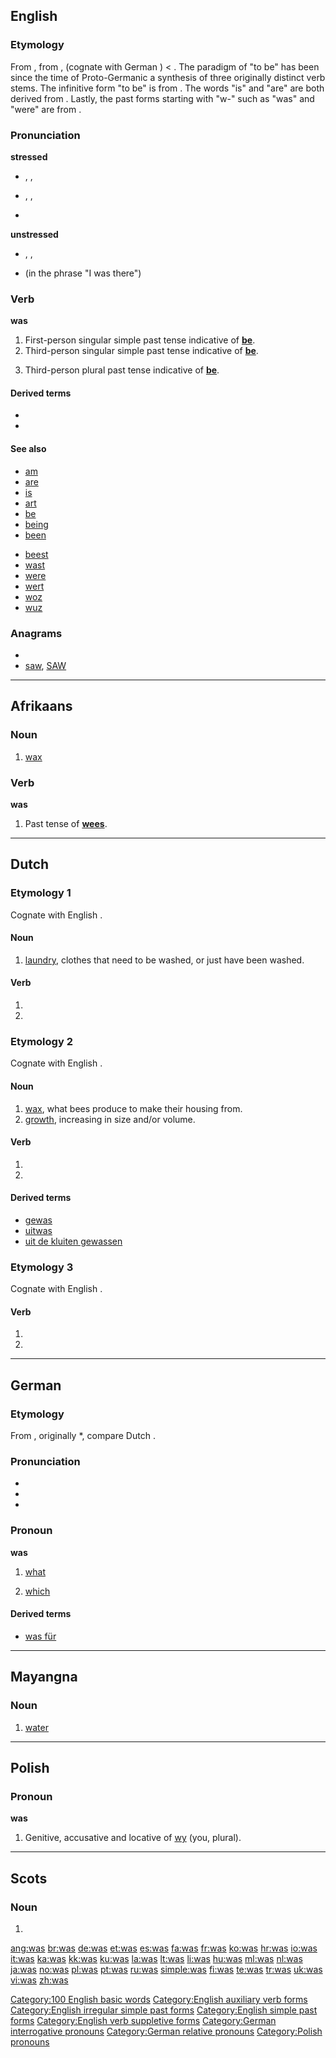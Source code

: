 {{wikipedia|Was (disambiguation)}}
{{also|wąs}}
==English==

{{rank|in|I|that|8|was|he|his|with}}

===Etymology===
From {{etyl|ang|en}} {{term|wæs|lang=ang}}, from {{proto|Germanic|wēsōn|lang=en}}, (cognate with German {{term|war|lang=de}}) < {{proto|Indo-European|h₂wes-|to reside|lang=en}}. The paradigm of "to be" has been since the time of Proto-Germanic a synthesis of three originally distinct verb stems. The infinitive form "to be" is from {{proto|Indo-European|bʰeu-|to become|lang=}}. The words "is" and "are" are both derived from {{proto|Indo-European|h₁es-|to be|lang=}}. Lastly, the past forms starting with "w-" such as "was" and "were" are from {{proto|Indo-European|h₂wes-|to reside|lang=}}.

===Pronunciation===
'''stressed'''
* {{a|UK}} {{enPR|wŏz}}, {{IPA|/wɒz/}}, {{SAMPA|/wQz/}}
* {{a|US}} {{enPR|wŭz}}, {{IPA|/wʌz/}}, {{SAMPA|/wVz/}}
* {{audio|en-us-was-stressed.ogg|Audio (US)}}
*: {{rhymes|ɒz}}

'''unstressed'''
* {{enPR|wəz}}, {{IPA|/wəz/}}, {{SAMPA|/w@z/}}
* {{audio|en-us-was-unstressed.ogg|Audio (US)}} (in the phrase "I was there")

===Verb===
'''was'''

# First-person singular simple past tense indicative of '''[[be]]'''.
# Third-person singular simple past tense indicative of '''[[be]]'''.
# {{UK|dialect}} Third-person plural past tense indicative of '''[[be]]'''.

====Derived terms====
* {{l|en|wasband}}
* {{l|en|wasbian}}

====See also====
{{top2}}
* [[am]]
* [[are]]
* [[is]]
* [[art]]
* [[be]]
* [[being]]
* [[been]]
{{mid2}}
* [[beest]]
* [[wast]]
* [[were]]
* [[wert]]
* [[woz]]
* [[wuz]]
{{bottom}}

===Anagrams===
* {{alphagram|[[ASW#English|ASW]]}}
* [[saw#English|saw]], [[SAW#English|SAW]]

[[Category:100 English basic words]]
[[Category:English auxiliary verb forms]]
[[Category:English irregular simple past forms]]
[[Category:English simple past forms]]
[[Category:English verb suppletive forms]]

----

==Afrikaans==

===Noun===
{{af-noun|wase}}

# [[wax]]

===Verb===
'''was'''

# Past tense of '''[[wees]]'''.

----

==Dutch==
{{wikipedia|lang=nl}}

===Etymology 1===
Cognate with English {{term|wash|lang=en}}.

====Noun====
{{nl-noun|wassen|wasje}} {{m}}

# [[laundry]], clothes that need to be washed, or just have been washed.

====Verb====
{{infl|nl}}

# {{nl-verb-form|p=1|n=sg|t=pres|m=ind|wassen}}
# {{nl-verb-form|m=imp|wassen}}

===Etymology 2===
Cognate with English {{term|wax|lang=en}}.

====Noun====
{{nl-noun|g=m|wassen|-}}

# [[wax]], what bees produce to make their housing from.
# [[growth]], increasing in size and/or volume.

====Verb====
{{infl|nl}}

# {{nl-verb-form|p=1|n=sg|t=pres|m=ind|wassen}}
# {{nl-verb-form|m=imp|wassen}}

====Derived terms====
* [[gewas]] {{n}}
* [[uitwas]]
* [[uit de kluiten gewassen]]

===Etymology 3===
Cognate with English {{term|was|lang=en}}.

====Verb====
{{infl|nl}}

# {{nl-verb-form|n=sg|t=past|m=ind|zijn}}
# {{nl-verb-form|n=sg|t=past|m=ind|wezen}}

----

==German==

===Etymology===
From {{etyl|goh|de}} {{term|waz|(h)waz|lang=goh}}, originally *{{term||(h)wat}}, compare Dutch {{term|wat|lang=nl}}.

===Pronunciation===
* {{IPA|/vas/|lang=de}}
* {{audio|DE-was.ogg|audio}}
* {{audio|BY-was.ogg|Audio (Bavarian)}}

===Pronoun===
'''was'''

# {{interrogative|lang=de}} [[what]]
# {{relative|lang=de}} [[which]]

====Derived terms====
* [[was für]]

[[Category:German interrogative pronouns]]
[[Category:German relative pronouns]]

----

==Mayangna==

===Noun===
{{infl|yan|noun}}

# [[water]]

----

==Polish==

===Pronoun===
'''was'''

# Genitive, accusative and locative of [[wy]] (you, plural).

[[Category:Polish pronouns]]

----

==Scots==

===Noun===
{{sco-pl}}

# {{plural of|[[wa]]|lang=Scots}}

[[ang:was]]
[[br:was]]
[[de:was]]
[[et:was]]
[[es:was]]
[[fa:was]]
[[fr:was]]
[[ko:was]]
[[hr:was]]
[[io:was]]
[[it:was]]
[[ka:was]]
[[kk:was]]
[[ku:was]]
[[la:was]]
[[lt:was]]
[[li:was]]
[[hu:was]]
[[ml:was]]
[[nl:was]]
[[ja:was]]
[[no:was]]
[[pl:was]]
[[pt:was]]
[[ru:was]]
[[simple:was]]
[[fi:was]]
[[te:was]]
[[tr:was]]
[[uk:was]]
[[vi:was]]
[[zh:was]]